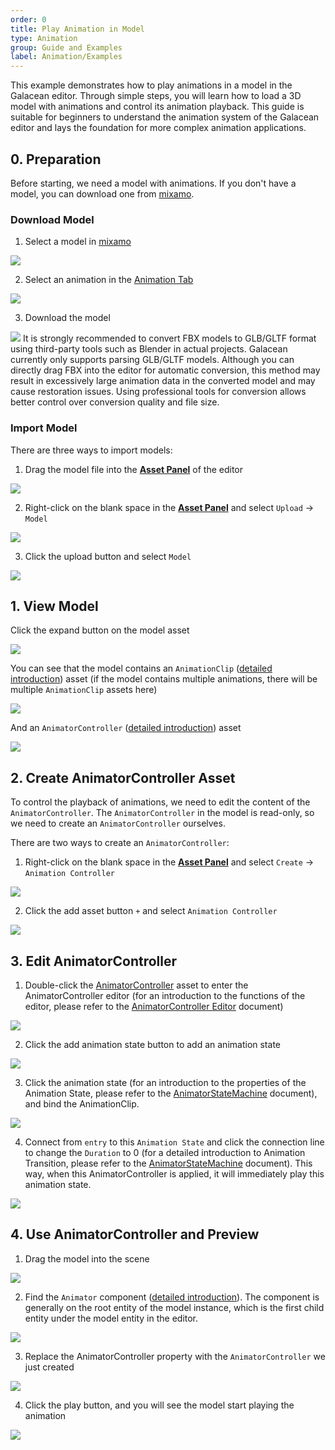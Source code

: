 ```yaml
---
order: 0
title: Play Animation in Model
type: Animation
group: Guide and Examples
label: Animation/Examples
---
```


This example demonstrates how to play animations in a model in the Galacean editor. Through simple steps, you will learn how to load a 3D model with animations and control its animation playback. This guide is suitable for beginners to understand the animation system of the Galacean editor and lays the foundation for more complex animation applications.

## 0. Preparation

Before starting, we need a model with animations. If you don't have a model, you can download one from [mixamo](https://www.mixamo.com/#/?page=1&query=&type=Character).

### Download Model

1. Select a model in [mixamo](https://www.mixamo.com/#/?page=1&query=&type=Character)

<Image src="https://mdn.alipayobjects.com/huamei_3zduhr/afts/img/A*UF2BTbu598EAAAAAAAAAAAAADsJ_AQ/original" /> 

2. Select an animation in the [Animation Tab](https://www.mixamo.com/#/?page=1&query=&type=Motion%2CMotionPack)

<Image src="https://mdn.alipayobjects.com/huamei_3zduhr/afts/img/A*P_e2Q4D9AN4AAAAAAAAAAAAADsJ_AQ/original" /> 

3. Download the model

<Image src="https://mdn.alipayobjects.com/huamei_3zduhr/afts/img/A*wpW8TI138SMAAAAAAAAAAAAADsJ_AQ/original" /> 

<Callout type="positive">
  It is strongly recommended to convert FBX models to GLB/GLTF format using third-party tools such as Blender in actual projects. Galacean currently only supports parsing GLB/GLTF models. Although you can directly drag FBX into the editor for automatic conversion, this method may result in excessively large animation data in the converted model and may cause restoration issues. Using professional tools for conversion allows better control over conversion quality and file size.
</Callout>

### Import Model
There are three ways to import models:
1. Drag the model file into the **[Asset Panel](/docs/assets/interface)** of the editor

<Image src="https://mdn.alipayobjects.com/huamei_3zduhr/afts/img/A*EZ5ZRqABz4sAAAAAAAAAAAAADsJ_AQ/original" /> 

2. Right-click on the blank space in the **[Asset Panel](/docs/assets/interface)** and select `Upload` -> `Model`

<Image src="https://mdn.alipayobjects.com/huamei_3zduhr/afts/img/A*ggJdTrF7xP0AAAAAAAAAAAAADsJ_AQ/original" /> 

3. Click the upload button and select `Model`

<Image src="https://mdn.alipayobjects.com/huamei_3zduhr/afts/img/A*e5X6Tbeygi8AAAAAAAAAAAAADsJ_AQ/original" /> 


## 1. View Model

Click the expand button on the model asset

<Image src="https://mdn.alipayobjects.com/huamei_3zduhr/afts/img/A*NBuoSbwLWeEAAAAAAAAAAAAADsJ_AQ/original" /> 

You can see that the model contains an `AnimationClip` ([detailed introduction](/docs/animation/clip)) asset (if the model contains multiple animations, there will be multiple `AnimationClip` assets here)

<Image src="https://mdn.alipayobjects.com/huamei_3zduhr/afts/img/A*_k9iSJJckgAAAAAAAAAAAAAADsJ_AQ/original" /> 

And an `AnimatorController` ([detailed introduction](/docs/animation/animatorController/)) asset

<Image src="https://mdn.alipayobjects.com/huamei_3zduhr/afts/img/A*KCiLQbzUTp8AAAAAAAAAAAAADsJ_AQ/original" /> 

## 2. Create AnimatorController Asset

To control the playback of animations, we need to edit the content of the `AnimatorController`. The `AnimatorController` in the model is read-only, so we need to create an `AnimatorController` ourselves.

There are two ways to create an `AnimatorController`:
1. Right-click on the blank space in the **[Asset Panel](/docs/assets/interface)** and select `Create` -> `Animation Controller`

<Image src="https://mdn.alipayobjects.com/huamei_3zduhr/afts/img/A*61Q7S62IZxQAAAAAAAAAAAAADsJ_AQ/original" /> 

2. Click the add asset button `+` and select `Animation Controller`

<Image src="https://mdn.alipayobjects.com/huamei_3zduhr/afts/img/A*QqpxS6I9D90AAAAAAAAAAAAADsJ_AQ/original" /> 

## 3. Edit AnimatorController

1. Double-click the [AnimatorController](/docs/animation/animatorController/) asset to enter the AnimatorController editor (for an introduction to the functions of the editor, please refer to the [AnimatorController Editor](/docs/animation/animatorController/) document)

<Image src="https://mdn.alipayobjects.com/huamei_3zduhr/afts/img/A*v8aUR4McTA4AAAAAAAAAAAAADsJ_AQ/original" /> 

2. Click the add animation state button to add an animation state

<Image src="https://mdn.alipayobjects.com/huamei_3zduhr/afts/img/A*G1moSpo20KcAAAAAAAAAAAAADsJ_AQ/original" /> 

3. Click the animation state (for an introduction to the properties of the Animation State, please refer to the [AnimatorStateMachine](/docs/animation/state-machine/#动画状态) document), and bind the AnimationClip.

<Image src="https://mdn.alipayobjects.com/huamei_3zduhr/afts/img/A*GUdQQqCHE7cAAAAAAAAAAAAADsJ_AQ/original" /> 

4. Connect from `entry` to this `Animation State` and click the connection line to change the `Duration` to 0 (for a detailed introduction to Animation Transition, please refer to the [AnimatorStateMachine](/docs/animation/state-machine/) document). This way, when this AnimatorController is applied, it will immediately play this animation state.

<Image src="https://mdn.alipayobjects.com/huamei_3zduhr/afts/img/A*wgBgQor0c5wAAAAAAAAAAAAADsJ_AQ/original" />


## 4. Use AnimatorController and Preview

1. Drag the model into the scene

<Image src="https://mdn.alipayobjects.com/huamei_3zduhr/afts/img/A*SMLQQLhOv-0AAAAAAAAAAAAADsJ_AQ/original" />

2. Find the `Animator` component ([detailed introduction](/docs/animation/animator/)). The component is generally on the root entity of the model instance, which is the first child entity under the model entity in the editor.
<Image src="https://mdn.alipayobjects.com/huamei_3zduhr/afts/img/A*IAAySr0iYkoAAAAAAAAAAAAADsJ_AQ/original" /> 


3. Replace the AnimatorController property with the `AnimatorController` we just created

<Image src="https://mdn.alipayobjects.com/huamei_3zduhr/afts/img/A*yusHT5fj3r0AAAAAAAAAAAAADsJ_AQ/original" /> 


4. Click the play button, and you will see the model start playing the animation

<Image src="https://mdn.alipayobjects.com/huamei_3zduhr/afts/img/A*EeXDQp4PVRkAAAAAAAAAAAAADsJ_AQ/original" />
